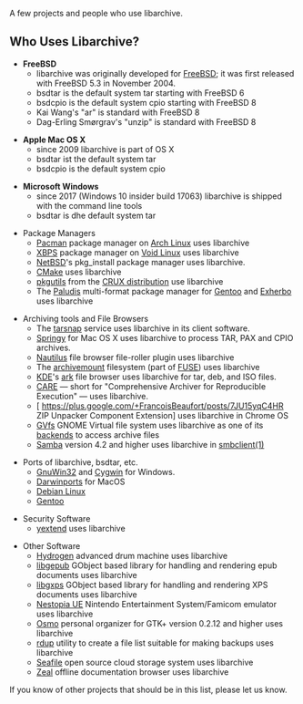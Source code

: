 A few projects and people who use libarchive.

== Who Uses Libarchive? ==

* '''FreeBSD'''
** libarchive was originally developed for [http://freebsd.org/ FreeBSD]; it was first released with FreeBSD 5.3 in November 2004.
** bsdtar is the default system tar starting with FreeBSD 6
** bsdcpio is the default system cpio starting with FreeBSD 8
** Kai Wang's "ar" is standard with FreeBSD 8
** Dag-Erling Smørgrav's "unzip" is standard with FreeBSD 8

* '''Apple Mac OS X'''
** since 2009 libarchive is part of OS X
** bsdtar ist the default system tar
** bsdcpio is the default system cpio

* '''Microsoft Windows'''
** since 2017 (Windows 10 insider build 17063) libarchive is shipped with the command line tools
** bsdtar is dhe default system tar

* Package Managers
** [http://www.archlinux.org/pacman/ Pacman] package manager on [http://www.archlinux.org/ Arch Linux] uses libarchive
** [http://www.voidlinux.org/xbps XBPS] package manager on [http://www.voidlinux.org/ Void Linux] uses libarchive
** [http://www.netbsd.org/ NetBSD]'s pkg_install package manager uses libarchive.
** [http://cmake.org/ CMake] uses libarchive
** [http://crux.nu/gitweb/?p=tools/pkgutils.git pkgutils] from the [http://crux.nu/ CRUX distribution] use libarchive
** The [http://paludis.pioto.org/ Paludis] multi-format package manager for [http://www.gentoo.org/ Gentoo] and [http://www.exherbo.org/ Exherbo] uses libarchive

* Archiving tools and File Browsers
** The [http://www.tarsnap.com/ tarsnap] service uses libarchive in its client software.
** [http://www.springyarchiver.com Springy] for Mac OS X uses libarchive to process TAR, PAX and CPIO archives.
** [http://projects.gnome.org/nautilus/ Nautilus] file browser file-roller plugin uses libarchive
** The [http://www.cybernoia.de/software/archivemount/ archivemount] filesystem (part of [http://fuse.sourceforge.net/ FUSE]) uses libarchive
** [http://kde.org/ KDE]'s [http://utils.kde.org/projects/ark/ ark] file browser uses libarchive for tar, deb, and ISO files.
** [http://reproducible.io/ CARE] — short for "Comprehensive Archiver for Reproducible Execution" — uses libarchive.
** [ https://plus.google.com/+FrancoisBeaufort/posts/7JU15yqC4HR ZIP Unpacker Component Extension] uses libarchive in Chrome OS
** [https://wiki.gnome.org/Projects/gvfs GVfs] GNOME Virtual file system uses libarchive as one of its [https://wiki.gnome.org/Projects/gvfs/backends backends] to access archive files
** [https://www.samba.org/ Samba] version 4.2 and higher uses libarchive in [https://www.samba.org/samba/docs/man/manpages/smbclient.1.html smbclient(1)]

* Ports of libarchive, bsdtar, etc.
** [http://gnuwin32.sourceforge.net/ GnuWin32] and [http://cygwin.org/ Cygwin] for Windows.
** [http://libarchive.darwinports.com/ Darwinports] for MacOS
** [http://packages.qa.debian.org/liba/libarchive.html Debian Linux]
** [http://packages.gentoo.org/package/app-arch/libarchive Gentoo]

* Security Software
** [https://github.com/BayshoreNetworks/yextend yextend] uses libarchive

* Other Software
** [http://www.hydrogen-music.org/ Hydrogen] advanced drum machine uses libarchive
** [https://github.com/danigm/libgepub libgepub] GObject based library for handling and rendering epub documents uses libarchive
** [https://wiki.gnome.org/Projects/libgxps libgxps] GObject based library for handling and rendering XPS documents uses libarchive
** [http://0ldsk00l.ca/nestopia/ Nestopia UE] Nintendo Entertainment System/Famicom emulator uses libarchive
** [http://clayo.org/osmo/ Osmo] personal organizer for GTK+ version 0.2.12 and higher uses libarchive 
** [https://github.com/miekg/rdup/ rdup] utility to create a file list suitable for making backups uses libarchive
** [https://github.com/haiwen/seafile/ Seafile] open source cloud storage system uses libarchive
** [https://zealdocs.org/ Zeal] offline documentation browser uses libarchive

If you know of other projects that should be in this list, please let us know.